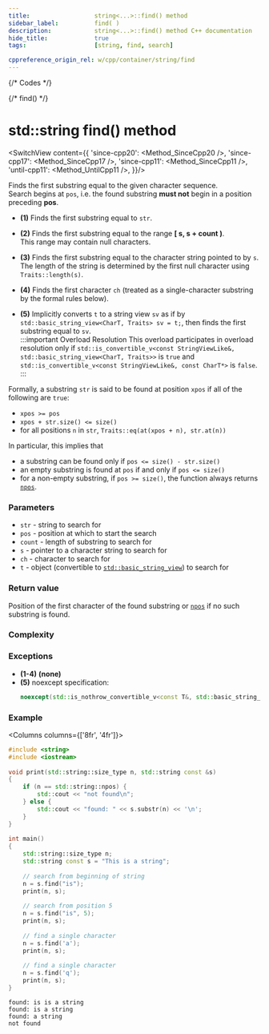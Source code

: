 ```yaml
---
title:					string<...>::find() method
sidebar_label:			find( )
description:			string<...>::find() method C++ documentation
hide_title:				true
tags:					[string, find, search]

cppreference_origin_rel: w/cpp/container/string/find
---
```




{/* Codes */}

{/* find() */}

# std::string find() method

<SwitchView content={{
	'since-cpp20': <Method_SinceCpp20 />,
	'since-cpp17': <Method_SinceCpp17 />,
	'since-cpp11': <Method_SinceCpp11 />,
	'until-cpp11': <Method_UntilCpp11 />,
}}/>

Finds the first substring equal to the given character sequence.  
Search begins at `pos`, i.e. the found substring **must not** begin in a position preceding **pos**.

 - **(1)** Finds the first substring equal to `str`.

 - **(2)** Finds the first substring equal to the range **[ s, s + count )**.  
	This range may contain null characters.

 - **(3)** Finds the first substring equal to the character string pointed to by `s`.  
	The length of the string is determined by the first null character using `Traits::length(s)`.

 - **(4)** Finds the first character `ch` (treated as a single-character substring by the formal rules below).

 - **(5)** Implicitly converts `t` to a string view `sv` as if by `std::basic_string_view<CharT, Traits> sv = t;`, then finds the first substring equal to `sv`.  
	:::important Overload Resolution
	This overload participates in overload resolution only if `std::is_convertible_v<const StringViewLike&, std::basic_string_view<CharT, Traits>>` is `true` and `std::is_convertible_v<const StringViewLike&, const CharT*>` is `false`.
	:::

Formally, a substring `str` is said to be found at position `xpos` if all of the following are `true`:
 - `xpos >= pos`
 - `xpos + str.size() <= size()`
 - for all positions `n` in `str`, `Traits::eq(at(xpos + n), str.at(n))`

In particular, this implies that
 - a substring can be found only if `pos <= size() - str.size()`
 - an empty substring is found at `pos` if and only if `pos <= size()`
 - for a non-empty substring, if `pos >= size()`, the function always returns [`npos`](#).

### Parameters

 - `str` - string to search for
 - `pos` - position at which to start the search
 - `count` - length of substring to search for
 - `s` - pointer to a character string to search for
 - `ch` - character to search for
 - `t` - object (convertible to [`std::basic_string_view`](../string_view)) to search for

### Return value

Position of the first character of the found substring or [`npos`](#) if no such substring is found.

### Complexity

<ImproveSection />

### Exceptions

 - **(1-4)** **(none)**
 - **(5)** noexcept specification:
	```cpp
	noexcept(std::is_nothrow_convertible_v<const T&, std::basic_string_view<CharT, Traits>>)
	```

### Example

<Columns columns={['8fr', '4fr']}>
<div>

```cpp
#include <string>
#include <iostream>
 
void print(std::string::size_type n, std::string const &s)
{
    if (n == std::string::npos) {
        std::cout << "not found\n";
    } else {
        std::cout << "found: " << s.substr(n) << '\n';
    }
}
 
int main()
{
    std::string::size_type n;
    std::string const s = "This is a string";
 
    // search from beginning of string
    n = s.find("is");
    print(n, s);
 
    // search from position 5
    n = s.find("is", 5);
    print(n, s);
 
    // find a single character
    n = s.find('a');
    print(n, s);
 
    // find a single character
    n = s.find('q');
    print(n, s);
}
```

</div>
<div>

```plaintext title="Output"
found: is is a string
found: is a string
found: a string
not found
```

</div>
</Columns>
